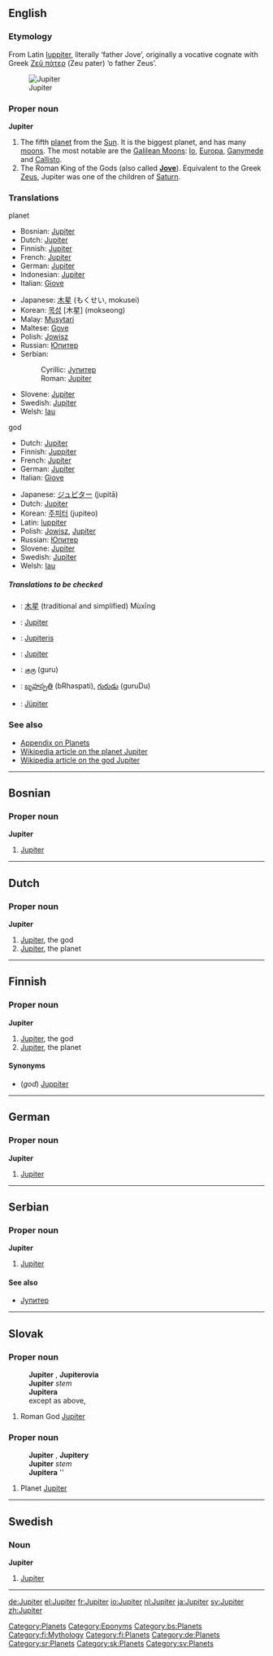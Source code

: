 {{see|Júpiter|Jüpiter}}
==English==
===Etymology===
From Latin [[Iuppiter]], literally ‘father Jove’, originally a vocative cognate with Greek [[Ζεύς πάτερ|Ζεῦ πάτερ]] (Zeu pater) ‘ο father Zeus’.

{{wikipedia}}
[[Image:Jupiter.jpg|thumb|Jupiter]]

===Proper noun===
'''Jupiter'''

# The fifth [[planet]] from the [[Sun]].  It is the biggest planet, and has many [[moon|moons]]. The most notable are the [[Galilean Moons]]: [[Io]], [[Europa]], [[Ganymede]] and [[Callisto]].
# The Roman King of the Gods (also called '''[[Jove]]'''). Equivalent to the Greek [[Zeus]], Jupiter was one of the children of [[Saturn]].

===Translations===
;planet
{{top}}
*Bosnian: [[#Bosnian|Jupiter]] {{m}}
*Dutch: [[#Dutch|Jupiter]]
*Finnish: [[#Finnish|Jupiter]]
*French: [[#French|Jupiter]] {{f}}
*German: [[#German|Jupiter]] {{m}}
*Indonesian: [[#Indonesian|Jupiter]]
*Italian: [[Giove]]
{{mid}}
*Japanese: [[木星]] (もくせい, mokusei)
*Korean: [[목성]] [木星] (mokseong)
*Malay: [[Musytari]]
*Maltese: [[Gove]]
*Polish: [[Jowisz]] {{m}}
*Russian: [[Юпитер]] {{m}}
*Serbian:
*:Cyrillic: [[Јупитер]] {{m}}
*:Roman: [[#Serbian|Jupiter]] {{m}}
*Slovene: [[#Slovene|Jupiter]] {{m}}
*Swedish: [[#Swedish|Jupiter]]
*Welsh: [[Iau]] {{m}}
{{bottom}}

;god
{{top}}
*Dutch: [[#Dutch|Jupiter]]
*Finnish: [[Juppiter]]
*French: [[#French|Jupiter]] {{m}}
*German: [[#German|Jupiter]] {{m}}
*Italian: [[Giove]]
{{mid}}
*Japanese: [[ジュピター]] (jupitā)
*Dutch: [[#Dutch|Jupiter]]
*Korean: [[주피터]] (jupiteo)
*Latin: [[Iuppiter]] {{m}}
*Polish: [[Jowisz]], [[#Polish|Jupiter]] {{m}}
*Russian: [[Юпитер]] {{m}}
*Slovene: [[#Slovene|Jupiter]] {{m}}
*Swedish: [[#Swedish|Jupiter]]
*Welsh: [[Iau]] {{m}}
{{bottom}}

=====Translations to be checked=====
{{checktrans}}
{{top}}
*{{ttbc|Chinese}}: [[木星]] (traditional and simplified) Mùxīng 
*{{ttbc|Czech}}: [[#Czech|Jupiter]] {{m}}
{{mid}}
*{{ttbc|Lithuanian}}: [[Jupiteris]] {{m}}
*{{ttbc|Slovak}}: [[Jupiter#Slovak|Jupiter]] {{m}}
*{{ttbc|Tamil}}: [[குரு]] (guru)
*{{ttbc|Telugu}}: [[బృహస్పతి]] (bRhaspati), [[గురుడు]] (guruDu)
*{{ttbc|Turkish}}: [[Jüpiter]]
{{bottom}}

===See also===
*[[Wiktionary Appendix:Planets|Appendix on Planets]]
*[[w:Jupiter| Wikipedia article on the planet Jupiter]]
*[[w:Jupiter (god)| Wikipedia article on the god Jupiter]]

[[Category:Planets]]
[[Category:Eponyms]]

----

==Bosnian==

===Proper noun===
'''Jupiter''' {{m}}

#[[#English|Jupiter]]

[[Category:bs:Planets]]

----

==Dutch==

===Proper noun===
'''Jupiter'''

#[[#English|Jupiter]], the god
#[[#English|Jupiter]], the planet

----

==Finnish==

===Proper noun===
'''Jupiter'''

#[[#English|Jupiter]], the god
#[[#English|Jupiter]], the planet

====Synonyms====
*(''god'') [[Juppiter]]

[[Category:fi:Mythology]]
[[Category:fi:Planets]]

----

==German==

===Proper noun===
'''Jupiter''' {{m}}

#[[#English|Jupiter]]

[[Category:de:Planets]]

----

==Serbian==

===Proper noun===
'''Jupiter''' {{m}}

#[[#English|Jupiter]]

====See also====
*[[Јупитер]]

[[Category:sr:Planets]]

----

==Slovak==

===Proper noun===
:'''Jupiter''' {{m}}, '''Jupiterovia''' {{p}}
:'''Jupiter''' ''stem''
:'''Jupitera''' ''{{gensg}}''
:except as above, {{decpat}} {{chlap}}

# Roman God [[Jupiter#English|Jupiter]]

===Proper noun===
:'''Jupiter''' {{m}}, '''Jupitery''' {{p}}
:'''Jupiter''' ''stem''
:'''Jupitera''' ''{{gensg}}
:{{decpat}} {{dub}}

# Planet [[#English|Jupiter]]

[[Category:sk:Planets]]

----

==Swedish==
===Noun===
'''Jupiter''' {{m}}

# [[#English|Jupiter]]

[[Category:sv:Planets]]

----

[[de:Jupiter]]
[[el:Jupiter]]
[[fr:Jupiter]]
[[io:Jupiter]]
[[nl:Jupiter]]
[[ja:Jupiter]]
[[sv:Jupiter]]
[[zh:Jupiter]]